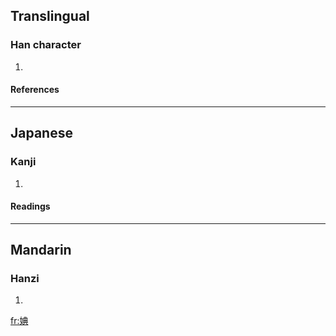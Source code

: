 ==Translingual==
===Han character===
{{Han char|rn=38|rad=女|as=08|sn=11|four=4548<sub>1</sub>|canj=女廿月金 (VTBC)}}
# {{defn|Han|sort=女08}}
====References====
{{Han ref|kx=0265.270|dkj=06445|hdz=21058.060|uh=5A70|ud=23152|bh=D4E8|bd=54504}}
----
==Japanese==
===Kanji===
{{ja-kanji|grade=|rs=女08}}
# {{defn|Japanese}} 
====Readings====
{{ja-readings|on=[[てん]] (ten)|kun=}}
----
==Mandarin==
===Hanzi===
{{cmn-hanzi|pin=[[diǎn]] ([[dian3]])|wg=tien<sup>3</sup>}}
# {{defn|Mandarin}}

[[fr:婰]]
